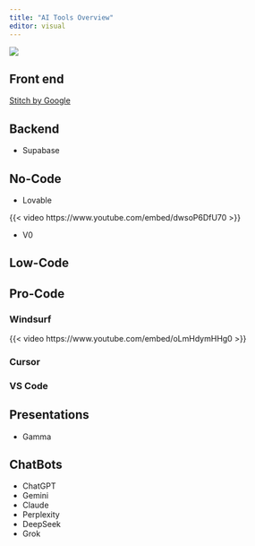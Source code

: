 ```yaml
---
title: "AI Tools Overview"
editor: visual
---
```


![](images/ai-tools.jpeg)

## Front end

[Stitch by Google](https://stitch.withgoogle.com/)

## Backend

-   Supabase

## No-Code

-   Lovable

{{< video https://www.youtube.com/embed/dwsoP6DfU70 >}}

-   V0

## Low-Code

## Pro-Code

### Windsurf

{{< video https://www.youtube.com/embed/oLmHdymHHg0 >}}

### Cursor

### VS Code

## Presentations

-   Gamma

## ChatBots

-   ChatGPT
-   Gemini
-   Claude
-   Perplexity
-   DeepSeek
-   Grok
